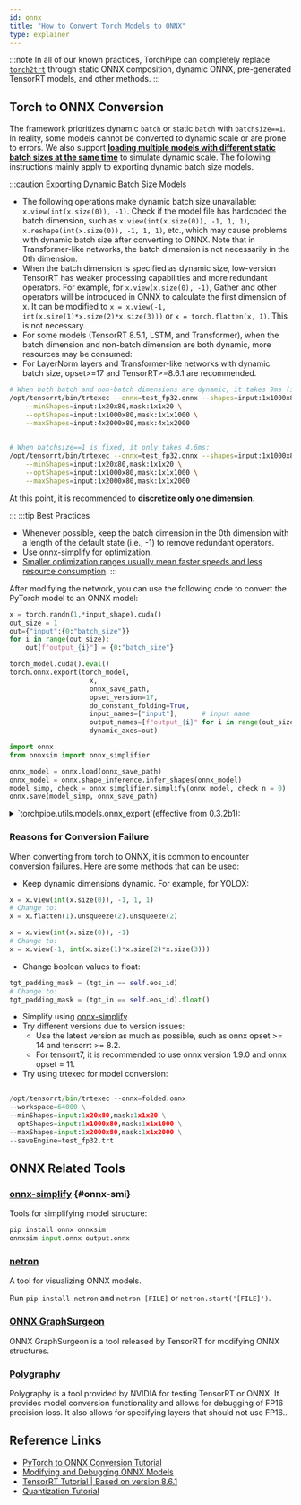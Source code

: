 ```yaml
---
id: onnx
title: "How to Convert Torch Models to ONNX"
type: explainer
---
```



:::note
In all of our known practices, TorchPipe can completely replace [`torch2trt`](https://github.com/NVIDIA-AI-IOT/torch2trt) through static ONNX composition, dynamic ONNX, pre-generated TensorRT models, and other methods.
:::

## Torch to ONNX Conversion

The framework prioritizes dynamic `batch` or static `batch` with `batchsize==1`. In reality, some models cannot be converted to dynamic scale or are prone to errors. We also support [**loading multiple models with different static batch sizes at the same time**](../Intra-node/schedule#single_node_combine) to simulate dynamic scale. The following instructions mainly apply to exporting dynamic batch size models. 

:::caution Exporting Dynamic Batch Size Models
- The following operations make dynamic batch size unavailable: ``x.view(int(x.size(0)), -1)``. Check if the model file has hardcoded the batch dimension, such as ``x.view(int(x.size(0)), -1, 1, 1)``, ``x.reshape(int(x.size(0)), -1, 1, 1)``, etc., which may cause problems with dynamic batch size after converting to ONNX. Note that in Transformer-like networks, the batch dimension is not necessarily in the 0th dimension.
- When the batch dimension is specified as dynamic size, low-version TensorRT has weaker processing capabilities and more redundant operators. For example, for ``x.view(x.size(0), -1)``, Gather and other operators will be introduced in ONNX to calculate the first dimension of x. It can be modified to ``x = x.view(-1, int(x.size(1)*x.size(2)*x.size(3)))`` or ``x = torch.flatten(x, 1)``. This is not necessary.
- For some models (TensorRT 8.5.1, LSTM, and Transformer), when the batch dimension and non-batch dimension are both dynamic, more resources may be consumed:
- For LayerNorm layers and Transformer-like networks with dynamic batch size, opset>=17 and TensorRT>=8.6.1 are recommended.


```bash
# When both batch and non-batch dimensions are dynamic, it takes 9ms (inference input size is optShapes=input:1x1000x80,mask:1x1x1000):
/opt/tensorrt/bin/trtexec --onnx=test_fp32.onnx --shapes=input:1x1000x80,mask:1x1x1000 --workspace=64000 \
    --minShapes=input:1x20x80,mask:1x1x20 \
    --optShapes=input:1x1000x80,mask:1x1x1000 \
    --maxShapes=input:4x2000x80,mask:4x1x2000 
    

# When batchsize==1 is fixed, it only takes 4.6ms:
/opt/tensorrt/bin/trtexec --onnx=test_fp32.onnx --shapes=input:1x1000x80,mask:1x1x1000 --workspace=64000 \
    --minShapes=input:1x20x80,mask:1x1x20 \
    --optShapes=input:1x1000x80,mask:1x1x1000 \
    --maxShapes=input:1x2000x80,mask:1x1x2000 
```
At this point, it is recommended to **discretize only one dimension**. 

:::
:::tip Best Practices
- Whenever possible, keep the batch dimension in the 0th dimension with a length of the default state (i.e., -1) to remove redundant operators.
- Use onnx-simplify for optimization.
- [Smaller optimization ranges usually mean faster speeds and less resource consumption](https://github.com/NVIDIA/TensorRT/issues/1166#issuecomment-815551064).
:::


After modifying the network, you can use the following code to convert the PyTorch model to an ONNX model:

```python
x = torch.randn(1,*input_shape).cuda()
out_size = 1
out={"input":{0:"batch_size"}}
for i in range(out_size):
    out[f"output_{i}"] = {0:"batch_size"}

torch_model.cuda().eval()
torch.onnx.export(torch_model,
                    x,
                    onnx_save_path,
                    opset_version=17,
                    do_constant_folding=True,	
                    input_names=["input"],		# input name
                    output_names=[f"output_{i}" for i in range(out_size)],	# output names
                    dynamic_axes=out)

import onnx
from onnxsim import onnx_simplifier

onnx_model = onnx.load(onnx_save_path)
onnx_model = onnx.shape_inference.infer_shapes(onnx_model)
model_simp, check = onnx_simplifier.simplify(onnx_model, check_n = 0)
onnx.save(model_simp, onnx_save_path)
```

<details><summary>`torchpipe.utils.models.onnx_export`(effective from 0.3.2b1):</summary> 

- This tool can convert PyTorch models to ONNX models and save them locally. It only supports single input.
- It supports dynamic batch and comes with onnx-simplify optimization. 


```python
def onnx_export(model: Union[torch.nn.Module, torch.jit.ScriptModule, torch.jit.ScriptFunction], onnx_path, input = None, opset = 17):
```
:::tip Parameters
- **model** - PyTorch model.
- **onnx_path** - Path to save the ONNX model.
- **input** - Model input. Defaults to torch.randn(1,3,224,224) if not set.
- **opset** - ONNX opset.
:::

<details><summary>Example Code</summary>

```python
import os, tempfile
from torchvision import models
import torch
import torchpipe

## export onnx
m = models.resnet50(weights=None).eval()
onnx_path = os.path.join(tempfile.gettempdir(), f"resnet50.onnx")
torchpipe.utils.models.onnx_export(m, onnx_path, torch.randn(1, 3, 224, 224), opset=17)
```
</details>
</details>

### Reasons for Conversion Failure


When converting from torch to ONNX, it is common to encounter conversion failures. Here are some methods that can be used:

- Keep dynamic dimensions dynamic. For example, for YOLOX:

```python
x = x.view(int(x.size(0)), -1, 1, 1)
# Change to:
x = x.flatten(1).unsqueeze(2).unsqueeze(2)

x = x.view(int(x.size(0)), -1)
# Change to:
x = x.view(-1, int(x.size(1)*x.size(2)*x.size(3)))
```

- Change boolean values to float:

```python
tgt_padding_mask = (tgt_in == self.eos_id)
# Change to:
tgt_padding_mask = (tgt_in == self.eos_id).float()
```

- Simplify using [onnx-simplify](#onnx-smi).
- Try different versions due to version issues:
    - Use the latest version as much as possible, such as onnx opset >= 14 and tensorrt >= 8.2.
    - For tensorrt7, it is recommended to use onnx version 1.9.0 and onnx opset = 11.
- Try using trtexec for model conversion:

```python
    
/opt/tensorrt/bin/trtexec --onnx=folded.onnx 
--workspace=64000 \
--minShapes=input:1x20x80,mask:1x1x20 \
--optShapes=input:1x1000x80,mask:1x1x1000 \
--maxShapes=input:1x2000x80,mask:1x1x2000 \
--saveEngine=test_fp32.trt
```

## ONNX Related Tools

### [onnx-simplify](https://github.com/daquexian/onnx-simplifier) {#onnx-smi}

Tools for simplifying model structure:

```python
pip install onnx onnxsim
onnxsim input.onnx output.onnx
```
### [netron](https://github.com/lutzroeder/netron)

A tool for visualizing ONNX models.

Run `pip install netron` and `netron [FILE]` or `netron.start('[FILE]')`.

### [ONNX GraphSurgeon](https://github.com/NVIDIA/TensorRT/tree/master/tools/onnx-graphsurgeon)
 
ONNX GraphSurgeon is a tool released by TensorRT for modifying ONNX structures.

### [Polygraphy](https://github.com/NVIDIA/TensorRT/tree/main/tools/Polygraphy)

Polygraphy is a tool provided by NVIDIA for testing TensorRT or ONNX. It provides model conversion functionality and allows for debugging of FP16 precision loss. It also allows for specifying layers that should not use FP16..


## Reference Links
- [PyTorch to ONNX Conversion Tutorial](https://zhuanlan.zhihu.com/p/498425043)
- [Modifying and Debugging ONNX Models](https://zhuanlan.zhihu.com/p/516920606)
- [TensorRT Tutorial | Based on version 8.6.1](https://www.bilibili.com/video/BV1jj411Z7wG/?spm_id_from=333.999.0.0&vd_source=c31de98543aa977b5899e24bdd5d8f89)
- [Quantization Tutorial](https://github.com/NVIDIA/TensorRT/tree/release/8.6/quickstart/quantization_tutorial)